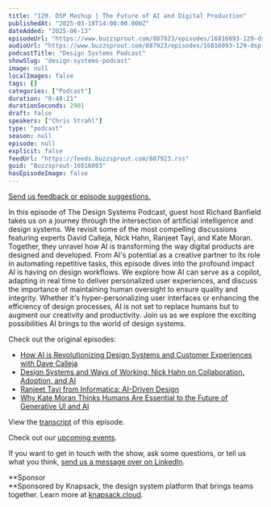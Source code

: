 ```yaml
---
title: "129. DSP Mashup | The Future of AI and Digital Production"
publishedAt: "2025-03-18T14:00:00.000Z"
dateAdded: "2025-06-13"
episodeUrl: "https://www.buzzsprout.com/887923/episodes/16816093-129-dsp-mashup-the-future-of-ai-and-digital-production.mp3"
audioUrl: "https://www.buzzsprout.com/887923/episodes/16816093-129-dsp-mashup-the-future-of-ai-and-digital-production.mp3"
podcastTitle: "Design Systems Podcast"
showSlug: "design-systems-podcast"
image: null
localImages: false
tags: []
categories: ["Podcast"]
duration: "0:48:21"
durationSeconds: 2901
draft: false
speakers: ["Chris Strahl"]
type: "podcast"
season: null
episode: null
explicit: false
feedUrl: "https://feeds.buzzsprout.com/887923.rss"
guid: "Buzzsprout-16816093"
hasEpisodeImage: false
---
```

[Send us feedback or episode suggestions.](https://www.buzzsprout.com/twilio/text_messages/887923/open_sms)

In this episode of The Design Systems Podcast, guest host Richard Banfield takes us on a journey through the intersection of artificial intelligence and design systems. We revisit some of the most compelling discussions featuring experts David Calleja, Nick Hahn, Ranjeet Tayi, and Kate Moran. Together, they unravel how AI is transforming the way digital products are designed and developed. From AI's potential as a creative partner to its role in automating repetitive tasks, this episode dives into the profound impact AI is having on design workflows. We explore how AI can serve as a copilot, adapting in real time to deliver personalized user experiences, and discuss the importance of maintaining human oversight to ensure quality and integrity. Whether it's hyper-personalizing user interfaces or enhancing the efficiency of design processes, AI is not set to replace humans but to augment our creativity and productivity. Join us as we explore the exciting possibilities AI brings to the world of design systems.

Check out the original episodes:

-   [How AI is Revolutionizing Design Systems and Customer Experiences with Dave Calleja](https://www.buzzsprout.com/887923/episodes/15238316-111-how-ai-is-revolutionizing-design-systems-and-customer-experiences-with-dave-calleja.mp3?download=true)
-   [Design Systems and Ways of Working: Nick Hahn on Collaboration, Adoption, and AI](https://www.buzzsprout.com/887923/episodes/15382348-114-design-systems-and-ways-of-working-nick-hahn-on-collaboration-adoption-and-ai.mp3?download=true)
-   [Ranjeet Tayi from Informatica: AI-Driven Design](https://www.buzzsprout.com/887923/episodes/14712486-105-ranjeet-tayi-from-informatica-ai-driven-design.mp3?download=true)
-   [Why Kate Moran Thinks Humans Are Essential to the Future of Generative UI and AI](https://www.buzzsprout.com/887923/episodes/15664684-117-why-kate-moran-thinks-humans-are-essential-to-the-future-of-generative-ui-and-ai.mp3?download=true)

View the [transcript](https://docs.google.com/document/d/1ox6wsmvQKdTyED34R_U55RNOEaxixrdlfDktyYxtKdg/edit?usp=sharing) of this episode.

Check out our [upcoming events](https://www.knapsack.cloud/events).

If you want to get in touch with the show, ask some questions, or tell us what you think, [send us a message over on LinkedIn](https://www.linkedin.com/showcase/design-systems-podcast/?viewAsMember=true).

**Sponsor  
**Sponsored by Knapsack, the design system platform that brings teams together. Learn more at [knapsack.cloud](https://www.knapsack.cloud/?utm_source=podcast).
